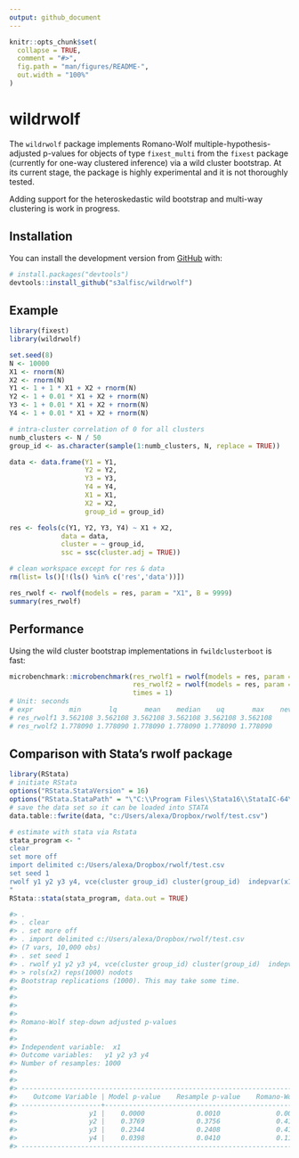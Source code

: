 ```yaml
---
output: github_document
---
```


<!-- README.md is generated from README.Rmd. Please edit that file -->

```r
knitr::opts_chunk$set(
  collapse = TRUE,
  comment = "#>",
  fig.path = "man/figures/README-",
  out.width = "100%"
)
```

# wildrwolf

The `wildrwolf` package implements Romano-Wolf multiple-hypothesis-adjusted p-values for objects of type `fixest_multi` from the `fixest` package (currently for one-way clustered inference) via a wild cluster bootstrap. At its current stage, the package is highly experimental and it is not thoroughly tested.

Adding support for the heteroskedastic wild bootstrap and multi-way clustering is work in progress.

## Installation

You can install the development version from [GitHub](https://github.com/) with:

``` r
# install.packages("devtools")
devtools::install_github("s3alfisc/wildrwolf")
```

## Example

<!-- As you can see in the example, there seems to be a bug in `rwolf()` for the pairs bootstrap. -->

```r
library(fixest)
library(wildrwolf)

set.seed(8)
N <- 10000
X1 <- rnorm(N)
X2 <- rnorm(N)
Y1 <- 1 + 1 * X1 + X2 + rnorm(N)
Y2 <- 1 + 0.01 * X1 + X2 + rnorm(N)
Y3 <- 1 + 0.01 * X1 + X2 + rnorm(N)
Y4 <- 1 + 0.01 * X1 + X2 + rnorm(N)

# intra-cluster correlation of 0 for all clusters
numb_clusters <- N / 50
group_id <- as.character(sample(1:numb_clusters, N, replace = TRUE))

data <- data.frame(Y1 = Y1, 
                   Y2 = Y2, 
                   Y3 = Y3, 
                   Y4 = Y4,
                   X1 = X1,
                   X2 = X2,
                   group_id = group_id)

res <- feols(c(Y1, Y2, Y3, Y4) ~ X1 + X2, 
             data = data,
             cluster = ~ group_id, 
             ssc = ssc(cluster.adj = TRUE))

# clean workspace except for res & data
rm(list= ls()[!(ls() %in% c('res','data'))])

res_rwolf <- rwolf(models = res, param = "X1", B = 9999)
summary(res_rwolf)


```

## Performance

Using the wild cluster bootstrap implementations in `fwildclusterboot` is fast: 

```r
microbenchmark::microbenchmark(res_rwolf1 = rwolf(models = res, param = "X1", B = 99999, boot_algo = "R"),
                               res_rwolf2 = rwolf(models = res, param = "X1", B = 99999, boot_algo = "WildBootTests.jl"),
                               times = 1)
# Unit: seconds
# expr         min       lq       mean    median    uq       max    neval
# res_rwolf1 3.562108 3.562108 3.562108 3.562108 3.562108 3.562108     1
# res_rwolf2 1.778090 1.778090 1.778090 1.778090 1.778090 1.778090     1
```


## Comparison with Stata's rwolf package 

```r
library(RStata)
# initiate RStata
options("RStata.StataVersion" = 16)
options("RStata.StataPath" = "\"C:\\Program Files\\Stata16\\StataIC-64\"")
# save the data set so it can be loaded into STATA
data.table::fwrite(data, "c:/Users/alexa/Dropbox/rwolf/test.csv")

# estimate with stata via Rstata
stata_program <- "
clear 
set more off
import delimited c:/Users/alexa/Dropbox/rwolf/test.csv
set seed 1
rwolf y1 y2 y3 y4, vce(cluster group_id) cluster(group_id)  indepvar(x1) controls(x2) reps(1000) nodots
"
RStata::stata(stata_program, data.out = TRUE)

#> . 
#> . clear 
#> . set more off
#> . import delimited c:/Users/alexa/Dropbox/rwolf/test.csv
#> (7 vars, 10,000 obs)
#> . set seed 1
#> . rwolf y1 y2 y3 y4, vce(cluster group_id) cluster(group_id)  indepvar(x1) cont
#> > rols(x2) reps(1000) nodots
#> Bootstrap replications (1000). This may take some time.
#> 
#> 
#> 
#> 
#> Romano-Wolf step-down adjusted p-values
#> 
#> 
#> Independent variable:  x1
#> Outcome variables:   y1 y2 y3 y4
#> Number of resamples: 1000
#> 
#> 
#> ------------------------------------------------------------------------------
#>    Outcome Variable | Model p-value    Resample p-value    Romano-Wolf p-value
#> --------------------+---------------------------------------------------------
#>                  y1 |    0.0000             0.0010              0.0010
#>                  y2 |    0.3769             0.3756              0.4166
#>                  y3 |    0.2344             0.2408              0.4166
#>                  y4 |    0.0398             0.0410              0.1179
#> ------------------------------------------------------------------------------
```

